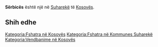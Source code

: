 {{Fshat në 
 | Emri                = Sërbicës
 | EmriAlt                = 
 | NAME_SHORT_FORM=      
 | NAME_GENERIC=      
 | NAME_SORT_NAME_RO=      SERBICES
 | FULL_NAME_RO = Sërbicës
 | FULL_NAME_ND_RO=Serbices
 | SORT_NAME_RG=SERBICES
 | FULL_NAME_RG=Sërbicës
 | FULL_NAME_ND_RG=Serbices
 | SRP_NAME_SHORT_FORM=      
 | SRP_NAME_GENERIC=      
 | SRP_NAME_SORT_NAME_RO=      
 | SRP_FULL_NAME_RO = 
 | SRP_FULL_NAME_ND_RO=
 | SRP_SORT_NAME_RG=
 | SRP_FULL_NAME_RG=
 | SRP_FULL_NAME_ND_RG=
 | Emri (Rasa dhanore) = 
 | Figura              = 
 | Shteti              = Kosovo
 | Komuna              = Suharekë
 | Kodi postar         = 
 | Sipërfaqja          = 

 | Popullsia           = 

 | Regj. i popullsisë  = 
 | Dend. e popullsisë  = 
 | Faqja zyrtare       = 
 <!--- Koordinatat ----> 
 | Gjerësia            = 42.733333
 | Gjatësia            = 20.783333
 | Lartësia            = 
}}
'''Sërbicës''' është një [[]] në [[Suharekë]] të [[Kosovës]].

<!-- == Gjeografia == -->
<!-- == Historia == -->
<!-- == Demografia == -->
== Shih edhe ==
{{Komuna Suharekë}}
{{Kosovo-Administrata-Cung}}

[[Kategoria:Fshatra në Kosovës]]
[[Kategoria:Fshatra në Kommunes Suharekë]]
[[Kategoria:Vendbanime në Kosovës]]